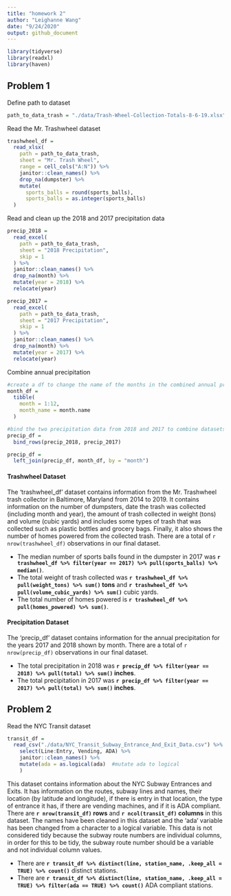 ```yaml
---
title: "homework 2"
author: "Leighanne Wang"
date: "9/24/2020"
output: github_document
---
```


```r
library(tidyverse)
library(readxl)
library(haven)
```

## Problem 1

Define path to dataset

```r
path_to_data_trash = "./data/Trash-Wheel-Collection-Totals-8-6-19.xlsx"
```

Read the Mr. Trashwheel dataset

```r
trashwheel_df =
  read_xlsx(
    path = path_to_data_trash,
    sheet = "Mr. Trash Wheel",
    range = cell_cols("A:N")) %>% 
    janitor::clean_names() %>% 
    drop_na(dumpster) %>% 
    mutate(
      sports_balls = round(sports_balls),
      sports_balls = as.integer(sports_balls)
  )
```

Read and clean up the 2018 and 2017 precipitation data

```r
precip_2018 =
  read_excel(
    path = path_to_data_trash,
    sheet = "2018 Precipitation",
    skip = 1
  ) %>% 
  janitor::clean_names() %>% 
  drop_na(month) %>% 
  mutate(year = 2018) %>% 
  relocate(year)

precip_2017 =
  read_excel(
    path = path_to_data_trash,
    sheet = "2017 Precipitation",
    skip = 1
  ) %>% 
  janitor::clean_names() %>% 
  drop_na(month) %>% 
  mutate(year = 2017) %>% 
  relocate(year)
```

Combine annual precipitation

```r
#create a df to change the name of the months in the combined annual precipitation dataset
month_df =
  tibble(
    month = 1:12,
    month_name = month.name
  )

#bind the two precipitation data from 2018 and 2017 to combine datasets
precip_df =
  bind_rows(precip_2018, precip_2017)

precip_df =
  left_join(precip_df, month_df, by = "month")
```

#### Trashwheel Dataset
The 'trashwheel_df' dataset contains information from the Mr. Trashwheel trash collector in Baltimore, Maryland from 2014 to 2019. It contains information on the number of dumpsters, date the trash was collected (including month and year), the amount of trash collected in weight (tons) and volume (cubic yards) and includes some types of trash that was collected such as plastic bottles and grocery bags. Finally, it also shows the number of homes powered from the collected trash. There are a total of `r nrow(trashwheel_df)` observations in our final dataset.

* The median number of sports balls found in the dumpster in 2017 was **`r trashwheel_df %>% filter(year == 2017) %>% pull(sports_balls) %>% median()`**.
* The total weight of trash collected was **`r trashwheel_df %>% pull(weight_tons) %>% sum()` tons** and **`r trashwheel_df %>% pull(volume_cubic_yards) %>% sum()`** cubic yards.
* The total number of homes powered is **`r trashwheel_df %>% pull(homes_powered) %>% sum()`**.

#### Precipitation Dataset
The 'precip_df' dataset contains information for the annual precipitation for the years 2017 and 2018 shown by month. There are a total of `r nrow(precip_df)` observations in our final dataset.

* The total precipitation in 2018 was **`r precip_df %>% filter(year == 2018) %>% pull(total) %>% sum()` inches**.
* The total precipitation in 2017 was **`r precip_df %>% filter(year == 2017) %>% pull(total) %>% sum()` inches**.

## Problem 2

Read the NYC Transit dataset

```r
transit_df =
  read_csv("./data/NYC_Transit_Subway_Entrance_And_Exit_Data.csv") %>% 
    select(Line:Entry, Vending, ADA) %>% 
    janitor::clean_names() %>% 
    mutate(ada = as.logical(ada)  #mutate ada to logical
    )
```

This dataset contains information about the NYC Subway Entrances and Exits. It has information on the routes, subway lines and names, their location (by latitude and longitude), if there is entry in that location, the type of entrance it has, if there are vending machines, and if it is ADA compliant. There are **`r nrow(transit_df)` rows** and **`r ncol(transit_df)` columns** in this dataset. The names have been cleaned in this dataset and the 'ada' variable has been changed from a character to a logical variable.
This data is not considered tidy because the subway route numbers are individual columns, in order for this to be tidy, the subway route number should be a variable and not individual column values.

* There are **`r transit_df %>% distinct(line, station_name, .keep_all = TRUE) %>% count()`** distinct stations.
* There are **`r transit_df %>% distinct(line, station_name, .keep_all = TRUE) %>% filter(ada == TRUE) %>% count()`** ADA compliant stations.



